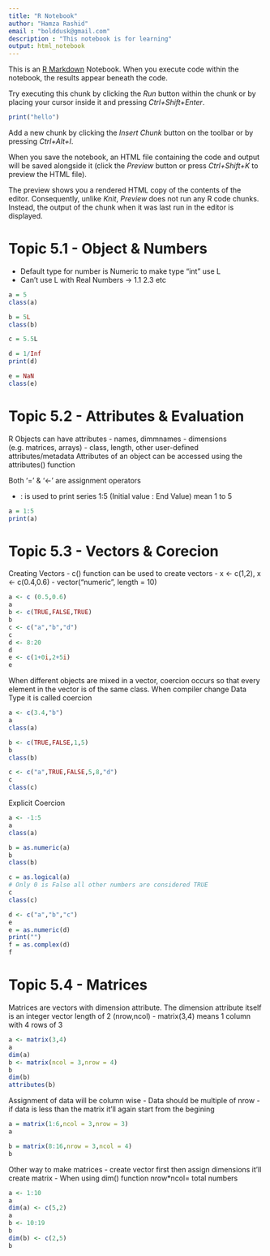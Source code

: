 ```yaml
---
title: "R Notebook"
author: "Hamza Rashid"
email : "bolddusk@gmail.com"
description : "This notebook is for learning"
output: html_notebook
---
```


This is an [R Markdown](http://rmarkdown.rstudio.com) Notebook. When you execute code within the notebook, the results appear beneath the code. 

Try executing this chunk by clicking the *Run* button within the chunk or by placing your cursor inside it and pressing *Ctrl+Shift+Enter*. 

```r
print("hello")

```
Add a new chunk by clicking the *Insert Chunk* button on the toolbar or by pressing *Ctrl+Alt+I*.

When you save the notebook, an HTML file containing the code and output will be saved alongside it (click the *Preview* button or press *Ctrl+Shift+K* to preview the HTML file).

The preview shows you a rendered HTML copy of the contents of the editor. Consequently, unlike *Knit*, *Preview* does not run any R code chunks. Instead, the output of the chunk when it was last run in the editor is displayed.

# Topic 5.1 - Object & Numbers

 - Default type for number is Numeric to make type "int" use L
 - Can't use L with Real Numbers -> 1.1  2.3 etc
 
```r
a = 5
class(a)

b = 5L
class(b)

c = 5.5L

d = 1/Inf
print(d)

e = NaN
class(e)


```

# Topic 5.2 - Attributes & Evaluation

R Objects can have attributes
 - names, dimmnames 
 - dimensions (e.g. matrices, arrays)
 - class, length, other user-defined attributes/metadata
Attributes of an object can be accessed using the attributes() function

Both '=' & '<-' are assignment operators

 - : is used to print series 1:5 (Initial value : End Value) mean 1 to 5
 
```r
a = 1:5
print(a)
```
# Topic 5.3 - Vectors & Corecion

Creating Vectors
 - c() function can be used to create vectors
  - x <- c(1,2), x <- c(0.4,0.6)
 - vector("numeric", length = 10)

```r
a <- c (0.5,0.6)
a
b <- c(TRUE,FALSE,TRUE)
b
c <- c("a","b","d")
c
d <- 8:20
d
e <- c(1+0i,2+5i)
e
```
When different objects are mixed in a vector, coercion occurs so that every element in the vector is of the same class.
When compiler change Data Type it is called coercion

```r
a <- c(3.4,"b")
a
class(a)

b <- c(TRUE,FALSE,1,5)
b
class(b)

c <- c("a",TRUE,FALSE,5,8,"d")
c
class(c)
```

Explicit Coercion

```r
a <- -1:5
a
class(a)

b = as.numeric(a)
b
class(b)

c = as.logical(a)
# Only 0 is False all other numbers are considered TRUE
c
class(c)

d <- c("a","b","c")
e
e = as.numeric(d)
print("")
f = as.complex(d)
f

```

# Topic 5.4 - Matrices

Matrices are vectors with dimension attribute. The dimension attribute itself is an integer vector length of 2 (nrow,ncol)
 - matrix(3,4) means 1 column with 4 rows of 3

```r
a <- matrix(3,4)
a
dim(a)
b <- matrix(ncol = 3,nrow = 4)
b
dim(b)
attributes(b)
```

Assignment of data will be column wise
 - Data should be multiple of nrow
 - if data is less than the matrix it'll again start from the begining
```r
a = matrix(1:6,ncol = 3,nrow = 3)
a

b = matrix(8:16,nrow = 3,ncol = 4)
b
```
Other way to make matrices
 - create vector first then assign dimensions it'll create matrix
 - When using dim() function nrow*ncol= total numbers 
```r
a <- 1:10
a
dim(a) <- c(5,2)
a
b <- 10:19
b
dim(b) <- c(2,5)
b
```










